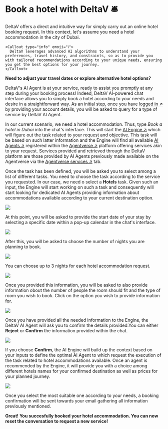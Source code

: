 
# Book a hotel with DeltaV 🛎

DeltaV offers a direct and intuitive way for simply carry out an online hotel booking request. In this context, let's assume you need a hotel accommodation in the city of Dubai.

    <Callout type="info" emoji="ℹ️">
      DeltaV leverages advanced AI algorithms to understand your preferences, travel history, and constraints, so as to provide you with tailored recommendations according to your unique needs, ensuring you get the best options for your journey.
    </Callout>

**Need to adjust your travel dates or explore alternative hotel options?**

DeltaV's AI Agent is at your service, ready to assist you promptly at any step during your booking process! Indeed, DeltaV AI-powered chat interface allows you to simply book a hotel according to your needs and desire in a straightforward way. As an initial step, once you have [logged in ↗️](/guides/deltav/deltav-chat-interface) by providing your account details, you will be asked to query for a type of service by DeltaV AI Agent.

In our current scenario, we need a hotel accommodation. Thus, type _Book a hotel in Dubai_ into the chat's interface. This will start the [AI Engine ↗️](/concepts/ai-engine/ai-engine-intro) which will figure out the task related to your request and objective. This task will be based on such latter information and the Engine will find all available [AI Agents ↗️](/concepts/agents/agents) registered within the [Agentverse ↗️](/concepts/agent-services/agentverse-intro) platform offering services akin to your request. Services provided and retrieved through the DeltaV platform are those provided by AI Agents previously made available on the Agentverse via the [Agentverse services ↗️](/guides/agentverse/registering-agent-services) tab.

Once the task has been defined, you will be asked you to select among a list of different tasks. You need to choose the task according to the service you requested. In our case, we need o select a **Hotels** task. Given such an input, the Engine will start working on such a task and consequently will start looking for dedicated AI Agents providing information about accommodations available according to your current destination option.

![](../../../src/images/deltav/hotel_booking_guide/hotel_booking_1.png)

At this point, you will be asked to provide the start date of your stay by selecting a specific date within a pop-up calendar in the chat's interface.

![](../../../src/images/deltav/hotel_booking_guide/hotel_booking_2.png)

After this, you will be asked to choose the number of nights you are planning to book.

![](../../../src/images/deltav/hotel_booking_guide/hotel_booking_3.png)

You can choose up to 3 nights for each hotel accommodation request.

![](../../../src/images/deltav/hotel_booking_guide/hotel_booking_4.png)

Once you provided this information, you will be asked to also provide information obout the number of people the room should fit and the type of room you wish to book. Click on the option you wish to provide information for.

![](../../../src/images/deltav/hotel_booking_guide/hotel_booking_5.png)

Once you have provided all the needed information to the Engine, the DeltaV AI Agent will ask you to confirm the details provided.You can either **Reject** or **Confirm** the information provided within the chat.

![](../../../src/images/deltav/hotel_booking_guide/hotel_booking_6.png)

If you choose **Confirm**, the AI Engine will build up the context based on your inputs to define the optimal AI Agent to which request the execution of the task related to hotel accommodations available. Once an agent is recommended by the Engine, it will provide you with a choice among different hotels names for your confirmed destination as well as prices for your planned journey.

![](../../../src/images/deltav/hotel_booking_guide/hotel_booking_7.png)

Once you select the most suitable one according to your needs, a booking confirmation will be sent towards your email gathering all information previously mentioned.

**Great! You succesfully booked your hotel accommodation. You can now reset the conversation to request a new service!**
